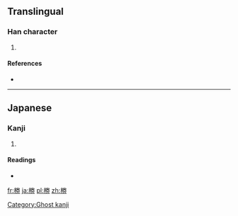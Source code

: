 ==Translingual==

===Han character===
{{Han char|rn=75|rad=木|as=08|sn=12|four=|canj=木火手尸 (DFQS)}}

# {{defn|Han|sort=木08}}

====References====
* {{Han ref|kx=0537.131|hdz=21235.021|uh=6926|ud=26918}}

----

==Japanese==

===Kanji===
{{ja-kanji|grade=|rs=木08}}

# {{defn|lang=ja|sort=木08}}

====Readings====
* {{ja-readings|on=[[けん]] (ken)|kun=}}

[[Category:Ghost kanji]]

[[fr:椦]]
[[ja:椦]]
[[pl:椦]]
[[zh:椦]]